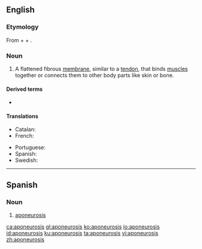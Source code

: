 ==English==

===Etymology===
From {{etyl|grc|en}} {{m|grc|απο||away, of}} + {{m|grc|νεῦρον||sinew}} + {{m|en|-osis}}.

===Noun===
{{wikipedia}}
{{en-noun|aponeuroses}}

# {{lb|en|anatomy}} A flattened fibrous [[membrane]], similar to a [[tendon]], that binds [[muscle]]s together or connects them to other body parts like skin or bone.

====Derived terms====
* {{l|en|aponeurotic}}

====Translations====
{{trans-top|flattened fibrous membrane}}
* Catalan: {{t+|ca|aponeurosi}}
* French: {{t+|fr|aponévrose|f}}
{{trans-mid}}
* Portuguese: {{t|pt|aponeurose|f}}
* Spanish: {{t|es|aponeurosis|f}}
* Swedish: {{t|sv|aponeuros|c}}
{{trans-bottom}}

----

==Spanish==

===Noun===
{{es-noun|f|aponeurosis}}

# {{lb|es|anatomy}} [[#English|aponeurosis]]

[[ca:aponeurosis]]
[[gl:aponeurosis]]
[[ko:aponeurosis]]
[[io:aponeurosis]]
[[id:aponeurosis]]
[[ku:aponeurosis]]
[[ta:aponeurosis]]
[[vi:aponeurosis]]
[[zh:aponeurosis]]